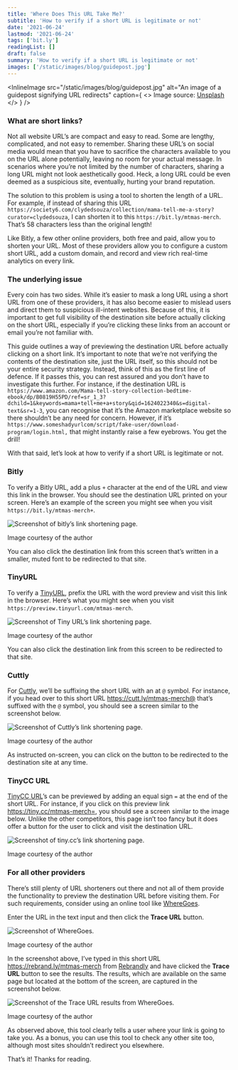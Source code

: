 ```yaml
---
title: 'Where Does This URL Take Me?'
subtitle: 'How to verify if a short URL is legitimate or not'
date: '2021-06-24'
lastmod: '2021-06-24'
tags: ['bit.ly']
readingList: []
draft: false
summary: 'How to verify if a short URL is legitimate or not'
images: ['/static/images/blog/guidepost.jpg']
---
```


<InlineImage
  src="/static/images/blog/guidepost.jpg"
  alt="An image of a  guidepost signifying URL redirects"
  caption={
    <>
      Image source: <a href="https://unsplash.com/photos/C7B-ExXpOIE">Unsplash</a>
    </>
  }
/>

### What are short links?

Not all website URL’s are compact and easy to read. Some are lengthy, complicated, and not easy to remember. Sharing these URL’s on social media would mean that you have to sacrifice the characters available to you on the URL alone potentially, leaving no room for your actual message. In scenarios where you’re not limited by the number of characters, sharing a long URL might not look aesthetically good. Heck, a long URL could be even deemed as a suspicious site, eventually, hurting your brand reputation.

The solution to this problem is using a tool to shorten the length of a URL. For example, if instead of sharing this URL `https://society6.com/clydedsouza/collection/mama-tell-me-a-story?curator=clydedsouza`, I can shorten it to this `https://bit.ly/mtmas-merch`. That’s 58 characters less than the original length!

Like Bitly, a few other online providers, both free and paid, allow you to shorten your URL. Most of these providers allow you to configure a custom short URL, add a custom domain, and record and view rich real-time analytics on every link.

### The underlying issue

Every coin has two sides. While it’s easier to mask a long URL using a short URL from one of these providers, it has also become easier to mislead users and direct them to suspicious ill-intent websites. Because of this, it is important to get full visibility of the destination site before actually clicking on the short URL, especially if you’re clicking these links from an account or email you’re not familiar with.

This guide outlines a way of previewing the destination URL before actually clicking on a short link. It’s important to note that we’re not verifying the contents of the destination site, just the URL itself, so this should not be your entire security strategy. Instead, think of this as the first line of defence. If it passes this, you can rest assured and you don’t have to investigate this further. For instance, if the destination URL is `https://www.amazon.com/Mama-tell-story-collection-bedtime-ebook/dp/B0819H55PD/ref=sr_1_3?dchild=1&keywords=mama+tell+me+a+story&qid=1624022340&s=digital-text&sr=1-3`, you can recognise that it’s the Amazon marketplace website so there shouldn’t be any need for concern. However, if it’s `https://www.someshadyurlcom/script/fake-user/download-program/login.html,` that might instantly raise a few eyebrows. You get the drill!

With that said, let’s look at how to verify if a short URL is legitimate or not.

### Bitly

To verify a Bitly URL, add a plus `+` character at the end of the URL and view this link in the browser. You should see the destination URL printed on your screen. Here’s an example of the screen you might see when you visit `https://bit.ly/mtmas-merch+`.

![Screenshot of bitly’s link shortening page.](/static/posts/1_x9OO8Wllc-s0fpt-ZRyb3g.png)

Image courtesy of the author

You can also click the destination link from this screen that’s written in a smaller, muted font to be redirected to that site.

### TinyURL

To verify a [TinyURL](https://tinyurl.com/app), prefix the URL with the word preview and visit this link in the browser. Here’s what you might see when you visit `https://preview.tinyurl.com/mtmas-merch`.

![Screenshot of Tiny URL’s link shortening page.](/static/posts/1_VGkhzbHJpDi0Koo9R295Rw.png)

Image courtesy of the author

You can also click the destination link from this screen to be redirected to that site.

### Cuttly

For [Cuttly](https://www.cutt.ly/), we’ll be suffixing the short URL with an at `@` symbol. For instance, if you head over to this short URL https://cutt.ly/mtmas-merch@ that’s suffixed with the `@` symbol, you should see a screen similar to the screenshot below.

![Screenshot of Cuttly’s link shortening page.](/static/posts/1_myWXdq8iTD1OTjdHQf0VxQ.png)

Image courtesy of the author

As instructed on-screen, you can click on the button to be redirected to the destination site at any time.

### TinyCC URL

[TinyCC URL](https://tiny.cc/)’s can be previewed by adding an equal sign `=` at the end of the short URL. For instance, if you click on this preview link https://tiny.cc/mtmas-merch=, you should see a screen similar to the image below. Unlike the other competitors, this page isn’t too fancy but it does offer a button for the user to click and visit the destination URL.

![Screenshot of tiny.cc’s link shortening page.](/static/posts/1_mU8JObRjsQUtuCo2mMZHMw.png)

Image courtesy of the author

### For all other providers

There’s still plenty of URL shorteners out there and not all of them provide the functionality to preview the destination URL before visiting them. For such requirements, consider using an online tool like [WhereGoes](https://wheregoes.com/).

Enter the URL in the text input and then click the **Trace URL** button.

![Screenshot of WhereGoes.](/static/posts/1_leqDTt-gvOOoaSs9nTbmrQ.png)

Image courtesy of the author

In the screenshot above, I’ve typed in this short URL https://rebrand.ly/mtmas-merch from [Rebrandly](https://rebrandly.com/) and have clicked the **Trace URL** button to see the results. The results, which are available on the same page but located at the bottom of the screen, are captured in the screenshot below.

![Screenshot of the Trace URL results from WhereGoes.](/static/posts/1_zzzCO2xBdL9H4UV1uyHu8g.png)

Image courtesy of the author

As observed above, this tool clearly tells a user where your link is going to take you. As a bonus, you can use this tool to check any other site too, although most sites shouldn’t redirect you elsewhere.

That’s it! Thanks for reading.
